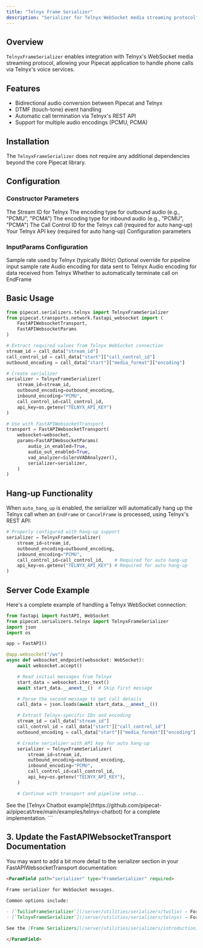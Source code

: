```yaml
---
title: "Telnyx Frame Serializer"
description: "Serializer for Telnyx WebSocket media streaming protocol"
---
```


## Overview

`TelnyxFrameSerializer` enables integration with Telnyx's WebSocket media streaming protocol, allowing your Pipecat application to handle phone calls via Telnyx's voice services.

## Features

- Bidirectional audio conversion between Pipecat and Telnyx
- DTMF (touch-tone) event handling
- Automatic call termination via Telnyx's REST API
- Support for multiple audio encodings (PCMU, PCMA)

## Installation

The `TelnyxFrameSerializer` does not require any additional dependencies beyond the core Pipecat library.

## Configuration

### Constructor Parameters

<ParamField path="stream_id" type="str" required>
  The Stream ID for Telnyx
</ParamField>

<ParamField path="outbound_encoding" type="str" required>
  The encoding type for outbound audio (e.g., "PCMU", "PCMA")
</ParamField>

<ParamField path="inbound_encoding" type="str" required>
  The encoding type for inbound audio (e.g., "PCMU", "PCMA")
</ParamField>

<ParamField path="call_control_id" type="Optional[str]" default="None">
  The Call Control ID for the Telnyx call (required for auto hang-up)
</ParamField>

<ParamField path="api_key" type="Optional[str]" default="None">
  Your Telnyx API key (required for auto hang-up)
</ParamField>

<ParamField path="params" type="InputParams" default="InputParams()">
  Configuration parameters
</ParamField>

### InputParams Configuration

<ParamField path="telnyx_sample_rate" type="int" default="8000">
  Sample rate used by Telnyx (typically 8kHz)
</ParamField>

<ParamField path="sample_rate" type="int | None" default="None">
  Optional override for pipeline input sample rate
</ParamField>

<ParamField path="inbound_encoding" type="str" default="PCMU">
  Audio encoding for data sent to Telnyx
</ParamField>

<ParamField path="outbound_encoding" type="str" default="PCMU">
  Audio encoding for data received from Telnyx
</ParamField>

<ParamField path="auto_hang_up" type="bool" default="True">
  Whether to automatically terminate call on EndFrame
</ParamField>

## Basic Usage

```python
from pipecat.serializers.telnyx import TelnyxFrameSerializer
from pipecat.transports.network.fastapi_websocket import (
    FastAPIWebsocketTransport,
    FastAPIWebsocketParams
)

# Extract required values from Telnyx WebSocket connection
stream_id = call_data["stream_id"]
call_control_id = call_data["start"]["call_control_id"]
outbound_encoding = call_data["start"]["media_format"]["encoding"]

# Create serializer
serializer = TelnyxFrameSerializer(
    stream_id=stream_id,
    outbound_encoding=outbound_encoding,
    inbound_encoding="PCMU",
    call_control_id=call_control_id,
    api_key=os.getenv("TELNYX_API_KEY")
)

# Use with FastAPIWebsocketTransport
transport = FastAPIWebsocketTransport(
    websocket=websocket,
    params=FastAPIWebsocketParams(
        audio_in_enabled=True,
        audio_out_enabled=True,
        vad_analyzer=SileroVADAnalyzer(),
        serializer=serializer,
    )
)
```

## Hang-up Functionality

When `auto_hang_up` is enabled, the serializer will automatically hang up the Telnyx call when an `EndFrame` or `CancelFrame` is processed, using Telnyx's REST API:

```python
# Properly configured with hang-up support
serializer = TelnyxFrameSerializer(
    stream_id=stream_id,
    outbound_encoding=outbound_encoding,
    inbound_encoding="PCMU",
    call_control_id=call_control_id,    # Required for auto hang-up
    api_key=os.getenv("TELNYX_API_KEY") # Required for auto hang-up
)
```

## Server Code Example

Here's a complete example of handling a Telnyx WebSocket connection:

```python
from fastapi import FastAPI, WebSocket
from pipecat.serializers.telnyx import TelnyxFrameSerializer
import json
import os

app = FastAPI()

@app.websocket("/ws")
async def websocket_endpoint(websocket: WebSocket):
    await websocket.accept()

    # Read initial messages from Telnyx
    start_data = websocket.iter_text()
    await start_data.__anext__()  # Skip first message

    # Parse the second message to get call details
    call_data = json.loads(await start_data.__anext__())

    # Extract Telnyx-specific IDs and encoding
    stream_id = call_data["stream_id"]
    call_control_id = call_data["start"]["call_control_id"]
    outbound_encoding = call_data["start"]["media_format"]["encoding"]

    # Create serializer with API key for auto hang-up
    serializer = TelnyxFrameSerializer(
        stream_id=stream_id,
        outbound_encoding=outbound_encoding,
        inbound_encoding="PCMU",
        call_control_id=call_control_id,
        api_key=os.getenv("TELNYX_API_KEY"),
    )

    # Continue with transport and pipeline setup...
```

<Note>
  See the [Telnyx Chatbot
  example](https://github.com/pipecat-ai/pipecat/tree/main/examples/telnyx-chatbot)
  for a complete implementation.
</Note>
```

## 3. Update the FastAPIWebsocketTransport Documentation

You may want to add a bit more detail to the serializer section in your FastAPIWebsocketTransport documentation:

```markdown
<ParamField path="serializer" type="FrameSerializer" required>
  
Frame serializer for WebSocket messages.

Common options include:

- [`TwilioFrameSerializer`](/server/utilities/serializers/twilio) - For Twilio Media Streams integration
- [`TelnyxFrameSerializer`](/server/utilities/serializers/telnyx) - For Telnyx WebSocket streaming integration

See the [Frame Serializers](/server/utilities/serializers/introduction) documentation for more details.

</ParamField>
```
